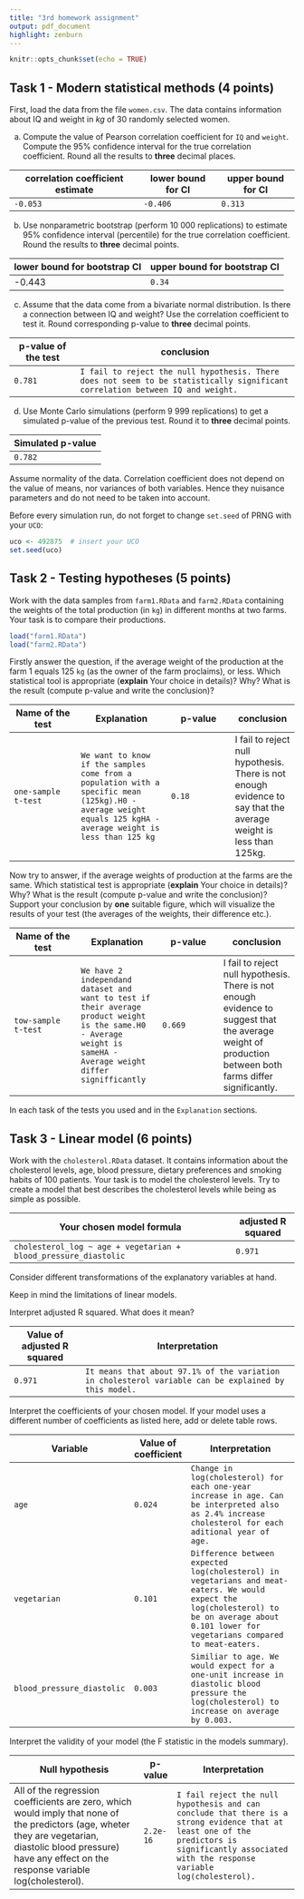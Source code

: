 ```yaml
---
title: "3rd homework assignment"
output: pdf_document
highlight: zenburn
---
```


```r
knitr::opts_chunk$set(echo = TRUE)
```

## Task 1 - Modern statistical methods (4 points)

First, load the data from the file `women.csv`. The data contains information about IQ and weight in $kg$ of 30 randomly selected women.

a)  Compute the value of Pearson correlation coefficient for `IQ` and `weight`. Compute the 95% confidence interval for the true correlation coefficient. Round all the results to **three** decimal places.

| correlation coefficient estimate | lower bound for CI | upper bound for CI |
|----------------------------------|--------------------|--------------------|
| `-0.053`                         | `-0.406`           | `0.313`            |

b)  Use nonparametric bootstrap (perform 10 000 replications) to estimate 95% confidence interval (percentile) for the true correlation coefficient. Round the results to **three** decimal points.

| lower bound for bootstrap CI | upper bound for bootstrap CI |
|------------------------------|------------------------------|
| -0.443                       | `0.34`                       |

c)  Assume that the data come from a bivariate normal distribution. Is there a connection between IQ and weight? Use the correlation coefficient to test it. Round corresponding p-value to **three** decimal points.

| p-value of the test | conclusion                                                                                                                     |
|-----------------|-------------------------------------------------------|
| `0.781`             | `I fail to reject the null hypothesis. There does not seem to be statistically significant correlation between IQ and weight.` |

d)  Use Monte Carlo simulations (perform 9 999 replications) to get a simulated p-value of the previous test. Round it to **three** decimal points.

| Simulated p-value |
|-------------------|
| `0.782`           |

\textcolor{blue}{\textbf{Hint:}} Assume normality of the data. Correlation coefficient does not depend on the value of means, nor variances of both variables. Hence they \textcolor{red}{\textbf{are not}} nuisance parameters and do not need to be taken into account.

\textcolor{red}{\textbf{Caution:}} Before every simulation run, do not forget to change `set.seed` of PRNG with your `UCO`:

```r
uco <- 492875  # insert your UCO
set.seed(uco)
```

\newpage

## Task 2 - Testing hypotheses (5 points)

Work with the data samples from `farm1.RData` and `farm2.RData` containing the weights of the total production (in `kg`) in different months at two farms. Your task is to compare their productions.

```r
load("farm1.RData")
load("farm2.RData")
```

Firstly answer the question, if the average weight of the production at the farm 1 equals 125 `kg` (as the owner of the farm proclaims), or less. Which statistical tool is appropriate (**explain** Your choice in details)? Why? What is the result (compute p-value and write the conclusion)?

| Name of the test    | Explanation                                                                                                                                                   | p-value | conclusion                                                                                                        |
|-----------------|-----------------------|----------------|----------------|
| `one-sample t-test` | `We want to know if the samples come from a population with a specific mean (125kg).H0 - average weight equals 125 kgHA - average weight is less than 125 kg` | `0.18`  | I fail to reject null hypothesis. There is not enough evidence to say that the average weight is less than 125kg. |

Now try to answer, if the average weights of production at the farms are the same. Which statistical test is appropriate (**explain** Your choice in details)? Why? What is the result (compute p-value and write the conclusion)? Support your conclusion by **one** suitable figure, which will visualize the results of your test (the averages of the weights, their difference etc.).

| Name of the test    | Explanation                                                                                                                                                       | p-value | conclusion                                                                                                                                               |
|-----------------|---------------------|----------------|-------------------|
| `tow-sample t-test` | `We have 2 independand dataset and want to test if their average product weight is the same.H0 - Average weight is sameHA - Average weight differ signifficantly` | `0.669` | I fail to reject null hypothesis. There is not enough evidence to suggest that the average weight of production between both farms differ significantly. |

In each task \textcolor{red}{\textbf{check the assumptions}} of the tests you used and \textcolor{red}{\textbf{name them all}} in the `Explanation` sections.

## Task 3 - Linear model (6 points)

Work with the `cholesterol.RData` dataset. It contains information about the cholesterol levels, age, blood pressure, dietary preferences and smoking habits of 100 patients. Your task is to model the cholesterol levels. Try to create a model that best describes the cholesterol levels while being as simple as possible.

| Your chosen model formula                                       | adjusted R squared |
|--------------------------------------------------------|----------------|
| `cholesterol_log ~ age + vegetarian + blood_pressure_diastolic` | `0.971`            |

\textcolor{blue}{\textbf{Hint:}} Consider different transformations of the explanatory variables at hand.

\textcolor{red}{\textbf{Warning:}} Keep in mind the limitations of linear models.

Interpret adjusted R squared. What does it mean?

| Value of adjusted R squared | Interpretation                                                                                       |
|------------------|------------------------------------------------------|
| `0.971`                     | `It means that about 97.1% of the variation in cholesterol variable can be explained by this model.` |

Interpret the coefficients of your chosen model. If your model uses a different number of coefficients as listed here, add or delete table rows.

| Variable                   | Value of coefficient | Interpretation                                                                                                                                                                                  |
|----------------------------|----------------------|-------------------------------------------------------------------------------------------------------------------------------------------------------------------------------------------------|
| `age`                      | `0.024`              | `Change in log(cholesterol) for each one-year increase in age. Can be interpreted also as 2.4% increase cholesterol for each aditional year of age.`                                            |
| `vegetarian`               | `0.101`              | `Difference between expected log(cholesterol) in vegetarians and meat-eaters. We would expect the log(cholesterol) to be on average about 0.101 lower for vegetarians compared to meat-eaters.` |
| `blood_pressure_diastolic` | `0.003`              | `Similiar to age. We would expect for a one-unit increase in diastolic blood pressure the log(cholesterol) to increase on average by 0.003.`                                                    |

Interpret the validity of your model (the F statistic in the models summary).

| Null hypothesis                                                                                                                                                                                                   | p-value   | Interpretation                                                                                                                                                                                    |
|-------------------------------------------------------------------------------------------------------------------------------------------------------------------------------------------------------------------|-----------|---------------------------------------------------------------------------------------------------------------------------------------------------------------------------------------------------|
| All of the regression coefficients are zero, which would imply that none of the predictors (age, wheter they are vegetarian, diastolic blood pressure) have any effect on the response variable log(cholesterol). | `2.2e-16` | `I fail reject the null hypothesis and can conclude that there is a strong evidence that at least one of the predictors is significantly associated with the response variable log(cholesterol).` |
